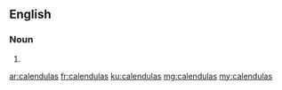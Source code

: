 ==English==

===Noun===
{{head|en|plural}}

# {{plural of|calendula|lang=en}}

[[ar:calendulas]]
[[fr:calendulas]]
[[ku:calendulas]]
[[mg:calendulas]]
[[my:calendulas]]